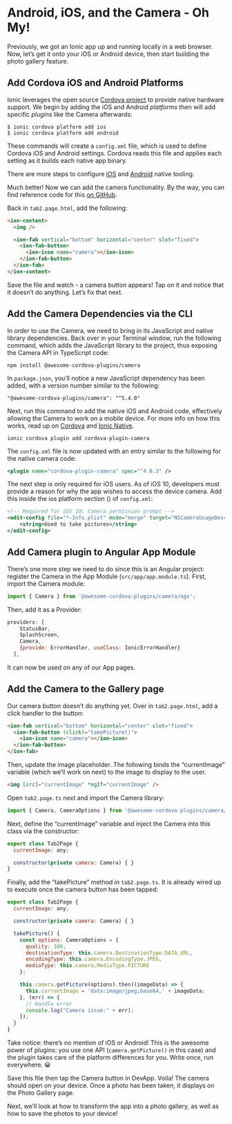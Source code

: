 # Android, iOS, and the Camera - Oh My!

Previously, we got an Ionic app up and running locally in a web browser. Now, let’s get it onto your iOS or Android device, then start building the photo gallery feature.

## Add Cordova iOS and Android Platforms

Ionic leverages the open source [Cordova project](https://cordova.apache.org/docs/en/latest/guide/overview/) to provide native hardware support. We begin by adding the iOS and Android _platforms_ then will add specific _plugins_ like the Camera afterwards:

```shell
$ ionic cordova platform add ios
$ ionic cordova platform add android
```

These commands will create a `config.xml` file, which is used to define Cordova iOS and Android settings. Cordova reads this file and applies each setting as it builds each native app binary.

There are more steps to configure [iOS](../../../developing/ios.mdx) and [Android](../../../developing/android.mdx) native tooling.

Much better! Now we can add the camera functionality. By the way, you can find reference code for this [on GitHub](https://github.com/ionic-team/photo-gallery-tutorial-ionic4).

Back in `tab2.page.html`, add the following:

```html
<ion-content>
  <img />

  <ion-fab vertical="bottom" horizontal="center" slot="fixed">
    <ion-fab-button>
      <ion-icon name="camera"></ion-icon>
    </ion-fab-button>
  </ion-fab>
</ion-content>
```

Save the file and watch - a camera button appears! Tap on it and notice that it doesn’t do anything. Let’s fix that next.

## Add the Camera Dependencies via the CLI

In order to use the Camera, we need to bring in its JavaScript and native library dependencies. Back over in your Terminal window, run the following command, which adds the JavaScript library to the project, thus exposing the Camera API in TypeScript code:

```shell
npm install @awesome-cordova-plugins/camera
```

In `package.json`, you’ll notice a new JavaScript dependency has been added, with a version number similar to the following:

`"@awesome-cordova-plugins/camera": "^5.4.0"`

Next, run this command to add the native iOS and Android code, effectively allowing the Camera to work on a mobile device. For more info on how this works, read up on [Cordova](https://cordova.apache.org/docs/en/latest/guide/overview/) and [Ionic Native](https://ionicframework.com/docs/native).

```shell
ionic cordova plugin add cordova-plugin-camera
```

The `config.xml` file is now updated with an entry similar to the following for the native camera code:

```xml
<plugin name="cordova-plugin-camera" spec="^4.0.3" />
```

The next step is only required for iOS users. As of iOS 10, developers must provide a reason for why the app wishes to access the device camera. Add this inside the ios platform section (<platform name="ios"></platform>) of `config.xml`:

```xml
<!-- Required for iOS 10: Camera permission prompt -->
<edit-config file="*-Info.plist" mode="merge" target="NSCameraUsageDescription">
    <string>Used to take pictures</string>
</edit-config>
```

## Add Camera plugin to Angular App Module

There’s one more step we need to do since this is an Angular project: register the Camera in the App Module (`src/app/app.module.ts`). First, import the Camera module:

```Javascript
import { Camera } from '@awesome-cordova-plugins/camera/ngx';
```

Then, add it as a Provider:

```Javascript
providers: [
    StatusBar,
    SplashScreen,
    Camera,
    {provide: ErrorHandler, useClass: IonicErrorHandler}
  ],
```

It can now be used on any of our App pages.

## Add the Camera to the Gallery page

Our camera button doesn’t do anything yet. Over in `tab2.page.html`, add a click handler to the button:

```html
<ion-fab vertical="bottom" horizontal="center" slot="fixed">
  <ion-fab-button (click)="takePicture()">
    <ion-icon name="camera"></ion-icon>
  </ion-fab-button>
</ion-fab>
```

Then, update the image placeholder. The following binds the “currentImage” variable (which we’ll work on next) to the image to display to the user.

```html
<img [src]="currentImage" *ngIf="currentImage" />
```

Open `tab2.page.ts` next and import the Camera library:

```Javascript
import { Camera, CameraOptions } from '@awesome-cordova-plugins/camera/ngx';
```

Next, define the “currentImage” variable and inject the Camera into this class via the constructor:

```Javascript
export class Tab2Page {
  currentImage: any;

  constructor(private camera: Camera) { }
}
```

Finally, add the “takePicture” method in `tab2.page.ts`. It is already wired up to execute once the camera button has been tapped:

```Javascript
export class Tab2Page {
  currentImage: any;

  constructor(private camera: Camera) { }

  takePicture() {
    const options: CameraOptions = {
      quality: 100,
      destinationType: this.camera.DestinationType.DATA_URL,
      encodingType: this.camera.EncodingType.JPEG,
      mediaType: this.camera.MediaType.PICTURE
    };

    this.camera.getPicture(options).then((imageData) => {
      this.currentImage = 'data:image/jpeg;base64,' + imageData;
    }, (err) => {
      // Handle error
      console.log("Camera issue:" + err);
    });
  }
}
```

Take notice: there’s no mention of iOS or Android! This is the awesome power of plugins: you use one API (`camera.getPicture()` in this case) and the plugin takes care of the platform differences for you. Write once, run everywhere. 😀

Save this file then tap the Camera button in DevApp. Voila! The camera should open on your device. Once a photo has been taken, it displays on the Photo Gallery page.

Next, we’ll look at how to transform the app into a photo gallery, as well as how to save the photos to your device!
